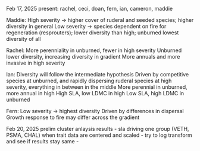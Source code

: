 Feb 17, 2025
present: rachel, ceci, doan, fern, ian, cameron, maddie

Maddie:
High severity -> higher cover of ruderal and seeded species; higher diversity in general
Low severity -> species dependent on fire for regeneration (resprouters); lower diversity than high; unburned lowest diversity of all

Rachel:
More perenniality in unburned, fewer in high severity
Unburned lower diversity, increasing diversity in gradient
More annuals and more invasive in high severity

Ian:
Diversity will follow the intermediate hypothesis
Driven by competitive species at unburned, and rapidly dispersing ruderal species at high severity, everything in between in the middle
More perennial in unburned, more annual in high
High SLA, low LDMC in high
Low SLA, high LDMC in unburned

Fern:
Low severity -> highest diversity
Driven by differences in dispersal
Growth response to fire may differ across the gradient

Feb 20, 2025
prelim cluster anlaysis results
- sla driving one group (VETH, PSMA, CHAL) when trait data are centered and scaled
- try to log transform and see if results stay same
- 
